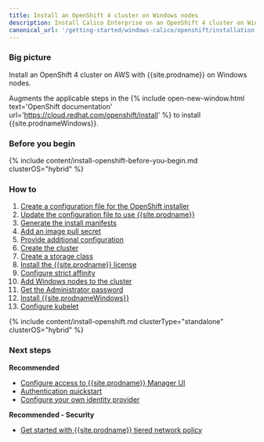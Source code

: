 ```yaml
---
title: Install an OpenShift 4 cluster on Windows nodes
description: Install Calico Enterprise on an OpenShift 4 cluster on Windows nodes
canonical_url: '/getting-started/windows-calico/openshift/installation'
---
```


### Big picture

Install an OpenShift 4 cluster on AWS with {{site.prodname}} on Windows nodes.

Augments the applicable steps in the {% include open-new-window.html text='OpenShift documentation' url='https://cloud.redhat.com/openshift/install' %} to install {{site.prodnameWindows}}.

### Before you begin

{% include content/install-openshift-before-you-begin.md clusterOS="hybrid" %}

### How to

1. [Create a configuration file for the OpenShift installer](#create-a-configuration-file-for-the-openshift-installer)
1. [Update the configuration file to use {{site.prodname}}](#update-the-configuration-file-to-use-calico-enterprise)
1. [Generate the install manifests](#generate-the-install-manifests)
1. [Add an image pull secret](#add-an-image-pull-secret)
1. [Provide additional configuration](#provide-additional-configuration)
1. [Create the cluster](#create-the-cluster)
1. [Create a storage class](#create-a-storage-class)
1. [Install the {{site.prodname}} license](#install-the-calico-enterprise-license)
1. [Configure strict affinity](#configure-strict-affinity)
1. [Add Windows nodes to the cluster](#add-windows-nodes-to-the-cluster)
1. [Get the Administrator password](#get-the-administrator-password)
1. [Install {{site.prodnameWindows}}](#install-calico-enterprise-for-windows)
1. [Configure kubelet](#configure-kubelet)


{% include content/install-openshift.md clusterType="standalone" clusterOS="hybrid" %}

### Next steps

**Recommended**

- [Configure access to {{site.prodname}} Manager UI]({{site.baseurl}}/getting-started/cnx/access-the-manager)
- [Authentication quickstart]({{site.baseurl}}/getting-started/cnx/authentication-quickstart)
- [Configure your own identity provider]({{site.baseurl}}/getting-started/cnx/configure-identity-provider)

**Recommended - Security**

- [Get started with {{site.prodname}} tiered network policy]({{site.baseurl}}/security/tiered-policy)
